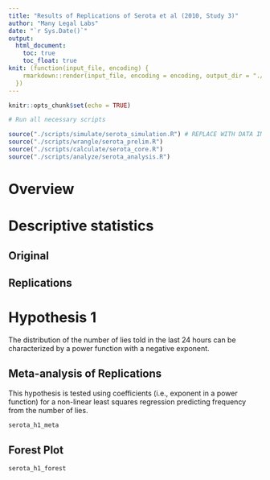 ```yaml
---
title: "Results of Replications of Serota et al (2010, Study 3)"
author: "Many Legal Labs"
date: "`r Sys.Date()`"
output: 
  html_document:
    toc: true
    toc_float: true
knit: (function(input_file, encoding) {
    rmarkdown::render(input_file, encoding = encoding, output_dir = "./reports/")
  })
---
```


```r
knitr::opts_chunk$set(echo = TRUE)

# Run all necessary scripts

source("./scripts/simulate/serota_simulation.R") # REPLACE WITH DATA IMPORTATION
source("./scripts/wrangle/serota_prelim.R")
source("./scripts/calculate/serota_core.R")
source("./scripts/analyze/serota_analysis.R")

```

# Overview

# Descriptive statistics

## Original

## Replications

# Hypothesis 1

The distribution of the number of lies told in the last 24 hours can be characterized by a power function with a negative exponent.

## Meta-analysis of Replications

This hypothesis is tested using coefficients (i.e., exponent in a power function) for a non-linear least squares regression predicting frequency from the number of lies.

```r
serota_h1_meta
```

## Forest Plot

```r
serota_h1_forest
```
